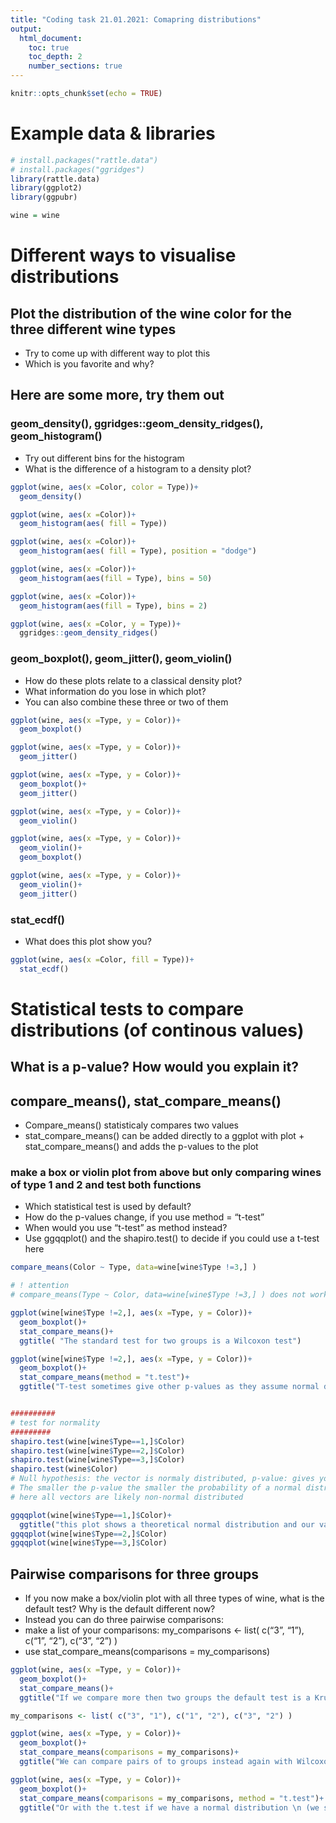 ```yaml
---
title: "Coding task 21.01.2021: Comapring distributions"
output:
  html_document: 
    toc: true
    toc_depth: 2
    number_sections: true
---
```


```r
knitr::opts_chunk$set(echo = TRUE)
```


# Example data & libraries
```r
# install.packages("rattle.data")
# install.packages("ggridges")
library(rattle.data)
library(ggplot2)
library(ggpubr)

wine = wine

```

# Different ways to visualise distributions

## Plot the distribution of the wine color for the three different wine types
- Try to come up with different way to plot this
- Which is you favorite and why?

\newpage
## Here are some more, try them out

### geom_density(), ggridges::geom_density_ridges(), geom_histogram()
- Try out different bins for the histogram
- What is the difference of a histogram to a density plot?

```r
ggplot(wine, aes(x =Color, color = Type))+
  geom_density()

ggplot(wine, aes(x =Color))+
  geom_histogram(aes( fill = Type))

ggplot(wine, aes(x =Color))+
  geom_histogram(aes( fill = Type), position = "dodge")

ggplot(wine, aes(x =Color))+
  geom_histogram(aes(fill = Type), bins = 50)

ggplot(wine, aes(x =Color))+
  geom_histogram(aes(fill = Type), bins = 2)

ggplot(wine, aes(x =Color, y = Type))+
  ggridges::geom_density_ridges()

```


### geom_boxplot(), geom_jitter(), geom_violin()
- How do these plots relate to a classical density plot?
- What information do you lose in which plot?
- You can also combine these three or two of them

```r

ggplot(wine, aes(x =Type, y = Color))+
  geom_boxplot()

ggplot(wine, aes(x =Type, y = Color))+
  geom_jitter()

ggplot(wine, aes(x =Type, y = Color))+
  geom_boxplot()+
  geom_jitter()

ggplot(wine, aes(x =Type, y = Color))+
  geom_violin()

ggplot(wine, aes(x =Type, y = Color))+
  geom_violin()+
  geom_boxplot()

ggplot(wine, aes(x =Type, y = Color))+
  geom_violin()+
  geom_jitter()

```


### stat_ecdf()
- What does this plot show you?
```r
ggplot(wine, aes(x =Color, fill = Type))+
  stat_ecdf()


```

# Statistical tests to compare distributions (of continous values)
## What is a p-value? How would you explain it?
## compare_means(), stat_compare_means()

- Compare_means() statisticaly compares two values
- stat_compare_means() can be added directly to a ggplot with plot + stat_compare_means() and adds the p-values to the plot

### make a box or violin plot from above but only comparing wines of type 1 and 2 and test both functions

- Which statistical test is used by default? 
- How do the p-values change, if you use method = "t-test" 
- When would you use "t-test" as method instead? 
- Use ggqqplot() and the shapiro.test() to decide if you could use a t-test here

```r

compare_means(Color ~ Type, data=wine[wine$Type !=3,] )

# ! attention 
# compare_means(Type ~ Color, data=wine[wine$Type !=3,] ) does not work x~y, x must be numeric y is the grouping

ggplot(wine[wine$Type !=2,], aes(x =Type, y = Color))+
  geom_boxplot()+
  stat_compare_means()+
  ggtitle( "The standard test for two groups is a Wilcoxon test")

ggplot(wine[wine$Type !=2,], aes(x =Type, y = Color))+
  geom_boxplot()+
  stat_compare_means(method = "t.test")+
  ggtitle("T-test sometimes give other p-values as they assume normal distributions", subtitle = "We need to test for normality if we want to use a t-test")


##########
# test for normality
#########
shapiro.test(wine[wine$Type==1,]$Color)
shapiro.test(wine[wine$Type==2,]$Color)
shapiro.test(wine[wine$Type==3,]$Color)
shapiro.test(wine$Color)
# Null hypothesis: the vector is normaly distributed, p-value: gives you the probablility that the vector was normally distributed
# The smaller the p-value the smaller the probability of a normal distribution
# here all vectors are likely non-normal distributed

ggqqplot(wine[wine$Type==1,]$Color)+
  ggtitle("this plot shows a theoretical normal distribution and our values in it")
ggqqplot(wine[wine$Type==2,]$Color)
ggqqplot(wine[wine$Type==3,]$Color)

```




## Pairwise comparisons for three groups
- If you now make a box/violin plot with all three types of wine, what is the default test? Why is the default different now?
- Instead you can do three pairwise comparisons:
- make a list of your comparisons: my_comparisons <- list( c("3", "1"), c("1", "2"), c("3", "2") )
- use stat_compare_means(comparisons = my_comparisons)

```r
ggplot(wine, aes(x =Type, y = Color))+
  geom_boxplot()+
  stat_compare_means()+
  ggtitle("If we compare more then two groups the default test is a Kruksal-Walis test, \n if normal distributed we could use a anova test")

my_comparisons <- list( c("3", "1"), c("1", "2"), c("3", "2") )

ggplot(wine, aes(x =Type, y = Color))+
  geom_boxplot()+
  stat_compare_means(comparisons = my_comparisons)+
  ggtitle("We can compare pairs of to groups instead again with Wilcoxon ")

ggplot(wine, aes(x =Type, y = Color))+
  geom_boxplot()+
  stat_compare_means(comparisons = my_comparisons, method = "t.test")+
  ggtitle("Or with the t.test if we have a normal distribution \n (we saw before that thats not the case here)")


```





